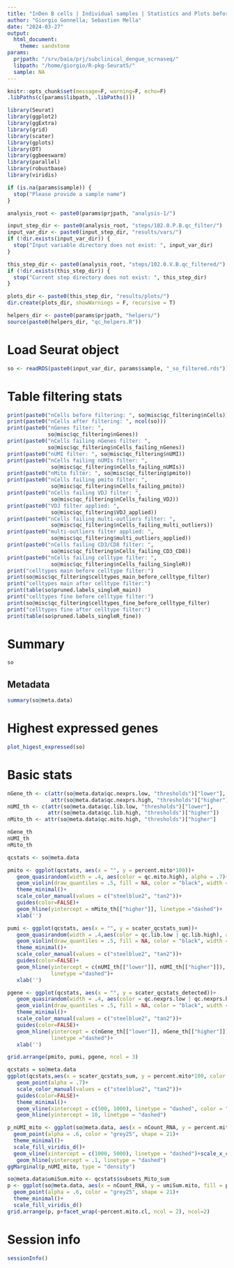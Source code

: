 ```yaml
---
title: "InDen B cells | Individual samples | Statistics and Plots before filtering"
author: "Giorgio Gonnella; Sebastien Mella"
date: "2024-03-27"
output:
  html_document:
    theme: sandstone
params:
  prjpath: "/srv/baia/prj/subclinical_dengue_scrnaseq/"
  libpath: "/home/giorgio/R-pkg-Seurat5/"
  sample: NA
---
```


```r
knitr::opts_chunk$set(message=F, warning=F, echo=F)
.libPaths(c(params$libpath, .libPaths()))

library(Seurat)
library(ggplot2)
library(ggExtra)
library(grid)
library(scater)
library(gplots)
library(DT)
library(ggbeeswarm)
library(parallel)
library(robustbase)
library(viridis)

if (is.na(params$sample)) {
  stop("Please provide a sample name")
}

analysis_root <- paste0(params$prjpath, "analysis-1/")

input_step_dir <- paste0(analysis_root, "steps/102.0.P.B.qc_filter/")
input_var_dir <- paste0(input_step_dir, "results/vars/")
if (!dir.exists(input_var_dir)) {
  stop("Input variable directory does not exist: ", input_var_dir)
}

this_step_dir <- paste0(analysis_root, "steps/102.0.V.B.qc_filtered/")
if (!dir.exists(this_step_dir)) {
  stop("Current step directory does not exist: ", this_step_dir)
}

plots_dir <- paste0(this_step_dir, "results/plots/")
dir.create(plots_dir, showWarnings = F, recursive = T)

helpers_dir <- paste0(params$prjpath, "helpers/")
source(paste0(helpers_dir, "qc_helpers.R"))
```

# Load Seurat object

```r
so <- readRDS(paste0(input_var_dir, params$sample, "_so_filtered.rds"))
```

# Table filtering stats

```r
print(paste0("nCells before filtering: ", so@misc$qc_filtering$nCells))
print(paste0("nCells after filtering: ", ncol(so)))
print(paste0("nGenes filter: ",
             so@misc$qc_filtering$nGenes))
print(paste0("nCells failing nGenes filter: ",
             so@misc$qc_filtering$nCells_failing_nGenes))
print(paste0("nUMI filter: ", so@misc$qc_filtering$nUMI))
print(paste0("nCells failing nUMIs filter: ",
              so@misc$qc_filtering$nCells_failing_nUMIs))
print(paste0("nMito filter: ", so@misc$qc_filtering$pmito))
print(paste0("nCells failing pmito filter: ",
              so@misc$qc_filtering$nCells_failing_pmito))
print(paste0("nCells failing VDJ filter: ",
              so@misc$qc_filtering$nCells_failing_VDJ))
print(paste0("VDJ filter applied: ",
              so@misc$qc_filtering$VDJ_applied))
print(paste0("nCells failing multi-outliers filter: ",
              so@misc$qc_filtering$nCells_failing_multi_outliers))
print(paste0("multi-outliers filter applied: ",
              so@misc$qc_filtering$multi_outliers_applied))
print(paste0("nCells failing CD3/CD8 filter: ",
              so@misc$qc_filtering$nCells_failing_CD3_CD8))
print(paste0("nCells failing celltype filter: ",
              so@misc$qc_filtering$nCells_failing_SingleR))
print("celltypes main before celltype filter:")
print(so@misc$qc_filtering$celltypes_main_before_celltype_filter)
print("celltypes main after celltype filter:")
print(table(so$pruned.labels_singleR_main))
print("celltypes fine before celltype filter:")
print(so@misc$qc_filtering$celltypes_fine_before_celltype_filter)
print("celltypes fine after celltype filter:")
print(table(so$pruned.labels_singleR_fine))
```

# Summary

```r
so
```

## Metadata

```r
summary(so@meta.data)
```

# Highest expressed genes

```r
plot_higest_expressed(so)
```

# Basic stats

```r
nGene_th <- c(attr(so@meta.data$qc.nexprs.low, "thresholds")["lower"],
              attr(so@meta.data$qc.nexprs.high, "thresholds")["higher"])
nUMI_th <- c(attr(so@meta.data$qc.lib.low, "thresholds")["lower"],
             attr(so@meta.data$qc.lib.high, "thresholds")["higher"])
nMito_th <- attr(so@meta.data$qc.mito.high, "thresholds")["higher"]

nGene_th
nUMI_th
nMito_th
```

```r
qcstats <- so@meta.data

pmito <- ggplot(qcstats, aes(x = "", y = percent.mito*100))+
   geom_quasirandom(width = .4, aes(color = qc.mito.high), alpha = .7)+
   geom_violin(draw_quantiles = .5, fill = NA, color = "black", width = .4)+
   theme_minimal()+
   scale_color_manual(values = c("steelblue2", "tan2"))+
   guides(color=FALSE)+
   geom_hline(yintercept = nMito_th[["higher"]], linetype ="dashed")+
   xlab('')

pumi <- ggplot(qcstats, aes(x = "", y = scater_qcstats_sum))+
   geom_quasirandom(width = .4,aes(color = qc.lib.low | qc.lib.high), alpha = .7)+
   geom_violin(draw_quantiles = .5, fill = NA, color = "black", width = .4)+
   theme_minimal()+
   scale_color_manual(values = c("steelblue2", "tan2"))+
   guides(color=FALSE)+
   geom_hline(yintercept = c(nUMI_th[["lower"]], nUMI_th[["higher"]]),
              linetype ="dashed")+
   xlab('')

pgene <- ggplot(qcstats, aes(x = "", y = scater_qcstats_detected))+
   geom_quasirandom(width = .4, aes(color = qc.nexprs.low | qc.nexprs.high), alpha = .7)+
   geom_violin(draw_quantiles = .5, fill = NA, color = "black", width = .4)+
   theme_minimal()+
   scale_color_manual(values = c("steelblue2", "tan2"))+
   guides(color=FALSE)+
   geom_hline(yintercept = c(nGene_th[["lower"]], nGene_th[["higher"]]),
              linetype ="dashed")+
   xlab('')

grid.arrange(pmito, pumi, pgene, ncol = 3)
```

```r
qcstats = so@meta.data
ggplot(qcstats,aes(x = scater_qcstats_sum, y = percent.mito*100, color = qc.mito.high))+
   geom_point(alpha = .7)+
   scale_color_manual(values = c("steelblue2", "tan2"))+
   guides(color=FALSE)+
   theme_minimal()+
   geom_vline(xintercept = c(500, 1000), linetype = "dashed", color = "firebrick2")+
   geom_hline(yintercept = 10, linetype = "dashed")
```

```r
p_nUMI_mito <- ggplot(so@meta.data, aes(x = nCount_RNA, y = percent.mito, fill = percent.mito.cl))+
  geom_point(alpha = .6, color = "grey25", shape = 21)+
  theme_minimal()+
  scale_fill_viridis_d()+
  geom_vline(xintercept = c(1000, 5000), linetype = "dashed")+scale_x_continuous(breaks = seq(from = 0, to = 1e5, by = 1e4))+
   geom_hline(yintercept = .1, linetype = "dashed")
ggMarginal(p_nUMI_mito, type = "density")
```

```r
so@meta.data$umiSum.mito <- qcstats$subsets_Mito_sum
p <- ggplot(so@meta.data, aes(x = nCount_RNA, y = umiSum.mito, fill = percent.mito.cl))+
  geom_point(alpha = .6, color = "grey25", shape = 21)+
  theme_minimal()+
  scale_fill_viridis_d()
grid.arrange(p, p+facet_wrap(~percent.mito.cl, ncol = 2), ncol=2)
```

# Session info

```r
sessionInfo()
```
